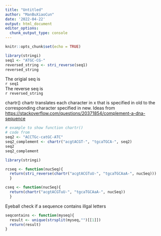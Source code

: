 ```yaml
---
title: "Untitled"
author: "ManBuXiaoCun"
date: '2022-04-22'
output: html_document
editor_options: 
  chunk_output_type: console
---
```


```r
knitr::opts_chunk$set(echo = TRUE)
```

```r
library(stringi)
seq1 <- "ATGC-CG-"
reversed_string <- stri_reverse(seq1)
reversed_string
```
The origial seq is \
`r seq1`\
The reverse seq is \
`r reversed_string`


chartr() chartr translates each character in x that is specified in old to the corresponding character specified in new. 
Ideas from 
<https://stackoverflow.com/questions/20371854/complement-a-dna-sequence>
```r

# example to show function chartr()
# code from 
seq2 <- "ACCTGc-catGC-ATC"
seq2_complement <- chartr("acgtACGT-", "tgcaTGCA-", seq2)
seq2
seq2_complement

library(stringi)

rcseq <- function(nucSeq){
  return(stri_reverse(chartr("acgtACGTuU-", "tgcaTGCAaA-", nucSeq)))
  }

cseq <- function(nucSeq){
  return(chartr("acgtACGTuU-", "tgcaTGCAaA-", nucSeq))
  }

```


Eyeball check if a sequence contains illgal letters
```r
seqcontains <- function(myseq){
  result <- unique(strsplit(myseq,"")[[1]])
  return(result)
}
```

